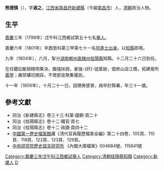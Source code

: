 '''熊德慎'''（{{bd|1776年||1806年|11月30日|catIdx=X熊}}），字'''淑之'''。[[江西省|江西省]][[南昌府|南昌府]][[新建縣|新建縣]]（今屬[[南昌市|南昌市]]）人，[[清朝|清朝]]政治人物。

==生平==
[[嘉慶|嘉慶]]三年（1798年）戊午科江西鄉試第五十七名[[舉人|舉人]]。

嘉慶六年（1801年）辛酉恩科第三甲第七十一名[[同進士出身|同進士出身]]。以[[知縣|知縣]]即用。

九年（1804年），六月，掣分[[湖南|湖南]][[郴州直隸州|郴州直隸州]][[桂陽縣|桂陽縣]]知縣。十二月二十六日到任。

在任聽訟斷獄精明果決，鋤強扶弱，豪強-{奸}-徒匿跡，倡修山店江橋，拓建兩所[[義學|義學]]；嚴禁礦坑開採，不使匪徒聚集擾民。

十一年（1806年），十月二十一日，因積勞感冒，病卒於縣署，年三十一歲。

==參考文獻==
*同治《新建縣志》卷三十三·科第·國朝·頁二十
*同治《桂陽縣志》卷十二·職官·頁七
*同治《桂陽縣志》卷十二·政蹟·頁四十二
*[[中國第一歷史檔案館|中國第一歷史檔案館]]藏《清代官員履歷檔案全編》第二十四卷，105頁、110頁、118頁、122頁、123頁、129頁。
*[[中央研究院|中央研究院]][http://www.ihp.sinica.edu.tw/ 歷史語言研究所] {{Wayback|url=http://www.ihp.sinica.edu.tw/ |date=20100424033054 }}《內閣大庫檔案》004684號、115841號

{{嘉慶六年辛酉恩科殿試金榜}}
{{DEFAULTSORT:Xiong熊}}
[[Category:嘉慶三年戊午科江西鄉試舉人|Category:嘉慶三年戊午科江西鄉試舉人]]
[[Category:清朝桂陽縣知縣|Category:清朝桂陽縣知縣]]
[[Category:新建人|Category:新建人]]
[[Category:熊姓|D]]